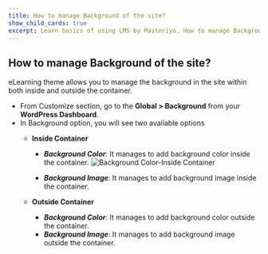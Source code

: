 ---
title: How to manage Background of the site? 
show_child_cards: true
excerpt: Learn basics of using LMS by Masteriyo. How to manage Background of the site.
---

## How to manage Background of the site? 

eLearning theme allows you to manage the background in the site within both inside and outside the container.  

- From Customize section, go to the **Global > Background** from your **WordPress Dashboard**. 
- In Background option, you will see two available options 
   - **Inside Container** 
     - ***Background Color***: It manages to add background color inside the container.
![Background Color-Inside Container](https://user-images.githubusercontent.com/109593521/183378795-94c901d3-ca65-40fe-a852-e99547a0b231.png)

     - ***Background Image***: It manages to add background image inside the container. 

   - **Outside  Container**
     - ***Background Color***: It manages to add background color outside the container.
     - ***Background Image***: It manages to add background image outside the container.   
